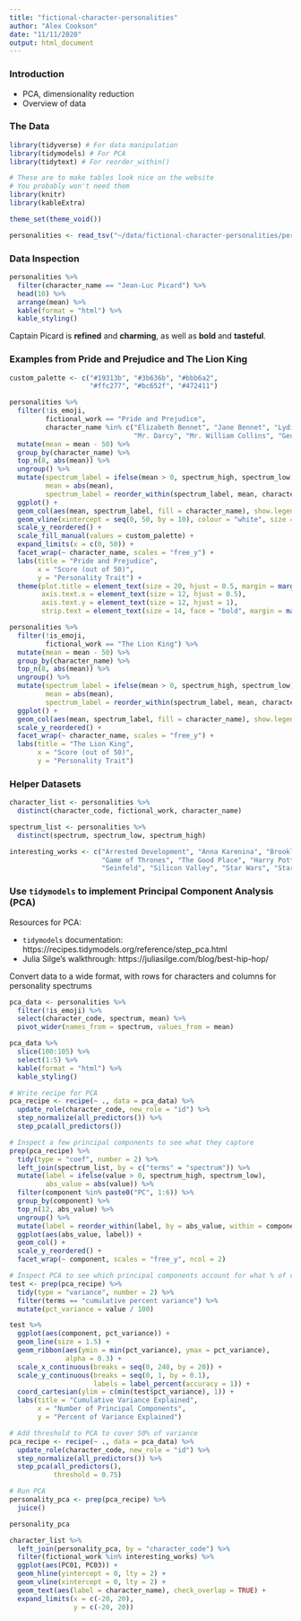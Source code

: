```yaml
---
title: "fictional-character-personalities"
author: "Alex Cookson"
date: "11/11/2020"
output: html_document
---
```


### Introduction

- PCA, dimensionality reduction
- Overview of data


### The Data

```r
library(tidyverse) # For data manipulation
library(tidymodels) # For PCA
library(tidytext) # For reorder_within()

# These are to make tables look nice on the website
# You probably won't need them
library(knitr)
library(kableExtra)

theme_set(theme_void())

personalities <- read_tsv("~/data/fictional-character-personalities/personalities.txt")
```

### Data Inspection

```r
personalities %>%
  filter(character_name == "Jean-Luc Picard") %>%
  head(10) %>%
  arrange(mean) %>%
  kable(format = "html") %>%
  kable_styling()
```

Captain Picard is **refined** and **charming**, as well as **bold** and **tasteful**.



### Examples from Pride and Prejudice and The Lion King

```r
custom_palette <- c("#19313b", "#3b636b", "#bbb6a2",
                    "#ffc277", "#bc652f", "#472411")
```


```r
personalities %>%
  filter(!is_emoji,
         fictional_work == "Pride and Prejudice",
         character_name %in% c("Elizabeth Bennet", "Jane Bennet", "Lydia Bennet",
                               "Mr. Darcy", "Mr. William Collins", "George Wickham")) %>%
  mutate(mean = mean - 50) %>%
  group_by(character_name) %>%
  top_n(8, abs(mean)) %>%
  ungroup() %>%
  mutate(spectrum_label = ifelse(mean > 0, spectrum_high, spectrum_low),
         mean = abs(mean),
         spectrum_label = reorder_within(spectrum_label, mean, character_name)) %>%
  ggplot() +
  geom_col(aes(mean, spectrum_label, fill = character_name), show.legend = FALSE) +
  geom_vline(xintercept = seq(0, 50, by = 10), colour = "white", size = 0.1) +
  scale_y_reordered() +
  scale_fill_manual(values = custom_palette) +
  expand_limits(x = c(0, 50)) +
  facet_wrap(~ character_name, scales = "free_y") +
  labs(title = "Pride and Prejudice",
       x = "Score (out of 50)",
       y = "Personality Trait") +
  theme(plot.title = element_text(size = 20, hjust = 0.5, margin = margin(t = 10, b = 20)),
        axis.text.x = element_text(size = 12, hjust = 0.5),
        axis.text.y = element_text(size = 12, hjust = 1),
        strip.text = element_text(size = 14, face = "bold", margin = margin(b = 5)))
```

```r
personalities %>%
  filter(!is_emoji,
         fictional_work == "The Lion King") %>%
  mutate(mean = mean - 50) %>%
  group_by(character_name) %>%
  top_n(8, abs(mean)) %>%
  ungroup() %>%
  mutate(spectrum_label = ifelse(mean > 0, spectrum_high, spectrum_low),
         mean = abs(mean),
         spectrum_label = reorder_within(spectrum_label, mean, character_name)) %>%
  ggplot() +
  geom_col(aes(mean, spectrum_label, fill = character_name), show.legend = FALSE) +
  scale_y_reordered() +
  facet_wrap(~ character_name, scales = "free_y") +
  labs(title = "The Lion King",
       x = "Score (out of 50)",
       y = "Personality Trait")
```


### Helper Datasets

```r
character_list <- personalities %>%
  distinct(character_code, fictional_work, character_name)

spectrum_list <- personalities %>%
  distinct(spectrum, spectrum_low, spectrum_high)

interesting_works <- c("Arrested Development", "Anna Karenina", "Brooklyn Nine-Nine", "Star Trek: Deep Space Nine", "Friends",
                       "Game of Thrones", "The Good Place", "Harry Potter", "The Lion King", "Mad Men", "Parks and Recreation",
                       "Seinfeld", "Silicon Valley", "Star Wars", "Star Trek: The Next Generation", "Pride and Prejudice")
```


### Use `tidymodels` to implement Principal Component Analysis (PCA)

Resources for PCA:

- `tidymodels` documentation: https://recipes.tidymodels.org/reference/step_pca.html
- Julia Silge's walkthrough: https://juliasilge.com/blog/best-hip-hop/

Convert data to a wide format, with rows for characters and columns for personality spectrums

```r
pca_data <- personalities %>%
  filter(!is_emoji) %>%
  select(character_code, spectrum, mean) %>%
  pivot_wider(names_from = spectrum, values_from = mean)

pca_data %>%
  slice(100:105) %>%
  select(1:5) %>%
  kable(format = "html") %>%
  kable_styling()
```



```r
# Write recipe for PCA
pca_recipe <- recipe(~ ., data = pca_data) %>%
  update_role(character_code, new_role = "id") %>%
  step_normalize(all_predictors()) %>%
  step_pca(all_predictors())
```

```r
# Inspect a few principal components to see what they capture
prep(pca_recipe) %>%
  tidy(type = "coef", number = 2) %>%
  left_join(spectrum_list, by = c("terms" = "spectrum")) %>%
  mutate(label = ifelse(value > 0, spectrum_high, spectrum_low),
         abs_value = abs(value)) %>%
  filter(component %in% paste0("PC", 1:6)) %>%
  group_by(component) %>%
  top_n(12, abs_value) %>%
  ungroup() %>%
  mutate(label = reorder_within(label, by = abs_value, within = component)) %>%
  ggplot(aes(abs_value, label)) +
  geom_col() +
  scale_y_reordered() +
  facet_wrap(~ component, scales = "free_y", ncol = 2)
```

```r
# Inspect PCA to see which principal components account for what % of variance
test <- prep(pca_recipe) %>%
  tidy(type = "variance", number = 2) %>%
  filter(terms == "cumulative percent variance") %>%
  mutate(pct_variance = value / 100)

test %>%
  ggplot(aes(component, pct_variance)) +
  geom_line(size = 1.5) +
  geom_ribbon(aes(ymin = min(pct_variance), ymax = pct_variance),
              alpha = 0.3) +
  scale_x_continuous(breaks = seq(0, 240, by = 20)) +
  scale_y_continuous(breaks = seq(0, 1, by = 0.1),
                     labels = label_percent(accuracy = 1)) +
  coord_cartesian(ylim = c(min(test$pct_variance), 1)) +
  labs(title = "Cumulative Variance Explained",
       x = "Number of Principal Components",
       y = "Percent of Variance Explained")
```



```r
# Add threshold to PCA to cover 50% of variance
pca_recipe <- recipe(~ ., data = pca_data) %>%
  update_role(character_code, new_role = "id") %>%
  step_normalize(all_predictors()) %>%
  step_pca(all_predictors(),
           threshold = 0.75)

# Run PCA
personality_pca <- prep(pca_recipe) %>%
  juice()

personality_pca
```

```r
character_list %>%
  left_join(personality_pca, by = "character_code") %>%
  filter(fictional_work %in% interesting_works) %>%
  ggplot(aes(PC01, PC03)) +
  geom_hline(yintercept = 0, lty = 2) +
  geom_vline(xintercept = 0, lty = 2) +
  geom_text(aes(label = character_name), check_overlap = TRUE) +
  expand_limits(x = c(-20, 20),
                y = c(-20, 20))
```
